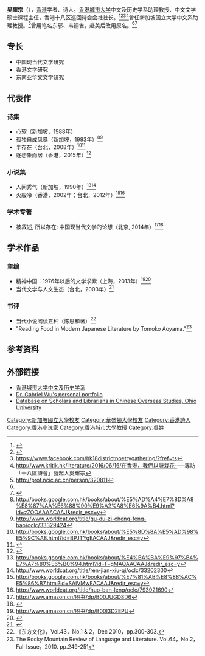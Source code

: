 {{Infobox_Person
|name= 吴耀宗
|image=
|box_width=
|caption=
|occupation=
|job2=
|period=
|birth_name=
|other_names=
|foreign_names=
|english_names= Gabriel Wu
|sex= 男
|birth_date= {{Birth year and age|1965|12}}
|birth_place=
|death_date=
|death_place=
|nationality= {{SGP}}
|home_town = [[新加坡|新加坡]]
|residence = {{CHN-HKG}}
|language=
|height=
|weight=
|party=
|religion=
|spouse=
|parents = 
|relatives=
|education=
*西雅图[[华盛顿大学|华盛顿大学]]亚洲语言与文学系博士
*西雅图[[华盛顿大学|华盛顿大学]]亚洲语言与文学系硕士
*[[新加坡国立大学|新加坡国立大学]]中文系硕士
*[[新加坡国立大学|新加坡国立大学]]中文系文学学士、荣誉学士
|past=
*[[香港学术及职业资历评审局|香港学术及职业资历评审局]]（HKCAAVQ）委任为评审局专家
*[[香港城市大学|香港城市大学]]中文及历史学系中文文学硕士课程主任
*[[香港城市大学|香港城市大学]]中文及历史学系助理教授
*[[新加坡国立大学|新加坡国立大学]]中文系助理教授
|work=
|awards=
*[[新加坡文学奖|新加坡文学奖]]（2010、2016）<ref>{{Cite web |url=http://wikisites.cityu.edu.hk/sites/newscentre/ch/Pages/201012221413.aspx |title=存档副本 |access-date=2013-08-17 |archive-url=https://web.archive.org/web/20160327000901/http://wikisites.cityu.edu.hk/sites/newscentre/ch/Pages/201012221413.aspx |archive-date=2016-03-27 |dead-url=yes }}</ref>
*新加坡青年艺术奖（1998）
*亚细安扶轮青年文学奖首奖（1994）
*新加坡全国短篇小说比赛亚军（1986）<ref name="#1">{{Cite web |url=http://www.lib.nus.edu.sg/chz/chineseoverseas/oc_authors1.html#wtq |title=存档副本 |accessdate=2013-08-18 |archive-date=2020-07-02 |archive-url=https://web.archive.org/web/20200702101653/http://www.lib.nus.edu.sg/chz/chineseoverseas/oc_authors1.html#wtq |dead-url=no }}</ref>
}}

'''吴耀宗'''（{{bd|1965年|12月|}}），[[香港|香港]]学者、诗人。[[香港城市大学|香港城市大学]]中文及历史学系助理教授、中文文学硕士课程主任，香港十八区巡回诗会会社社长。<ref>{{Cite web |url=http://cah.cityu.edu.hk/people/yeowcgwu/ |title=存档副本 |accessdate=2014-08-31 |archive-date=2020-08-14 |archive-url=https://web.archive.org/web/20200814202237/https://cah.cityu.edu.hk/people/yeowcgwu/ |dead-url=yes }}</ref><ref>{{Cite web |url=http://cah.cityu.edu.hk/programme/MACH/ |title=存档副本 |accessdate=2014-08-31 |archive-date=2020-10-23 |archive-url=https://web.archive.org/web/20201023121016/https://cah.cityu.edu.hk/programme/MACH/ |dead-url=no }}</ref><ref>https://www.facebook.com/hk18districtpoetrygathering/?fref=ts</ref><ref>http://www.kritik.hk/literature/2016/06/16/在香港，我們以詩栽花-──專訪「十八區詩會」發起人吳耀宗{{Dead link|date=2018年7月 |bot=InternetArchiveBot |fix-attempted=no }}</ref>曾任新加坡国立大学中文系助理教授。<ref>http://prof.ncic.ac.cn/person/320811{{dead link|date=2017年12月 |bot=InternetArchiveBot |fix-attempted=yes }}</ref>曾用笔名东邪、韦铜雀，赴美后改用原名。<ref name="#1"/><ref>{{Cite web |url=http://cicdatabank.library.ohiou.edu/opac/scholar_view.php?bibid%5B%5D=187&num=1&pagenum=10 |title=存档副本 |access-date=2013-08-18 |archive-url=https://web.archive.org/web/20140903113100/http://cicdatabank.library.ohiou.edu/opac/scholar_view.php?bibid%5B%5D=187&num=1&pagenum=10 |archive-date=2014-09-03 |dead-url=yes }}</ref>

==专长==
*中国现当代文学研究
*香港文学研究
*东南亚华文文学研究

==代表作==
===诗集===
*心软（新加坡，1988年）
*孤独自成风暴（新加坡，1993年）<ref>http://books.google.com.hk/books/about/%E5%AD%A4%E7%8D%A8%E8%87%AA%E6%88%90%E9%A2%A8%E6%9A%B4.html?id=zZOOAAAACAAJ&redir_esc=y</ref><ref>http://www.worldcat.org/title/gu-du-zi-cheng-feng-bao/oclc/33329424</ref>
*半存在（台北，2008年）<ref>http://books.google.com.hk/books/about/%E5%8D%8A%E5%AD%98%E5%9C%A8.html?id=BPJTYgEACAAJ&redir_esc=y</ref><ref>{{Cite web |url=http://www.worldcat.org/title/ban-cun-zai/oclc/230770087 |title=存档副本 |accessdate=2013-08-18 |archive-date=2016-08-02 |archive-url=https://web.archive.org/web/20160802032210/http://www.worldcat.org/title/ban-cun-zai/oclc/230770087 |dead-url=no }}</ref>
*逐想象而居（香港，2015年）<ref>{{Cite web |url=https://book.douban.com/subject/26599604/ |title=存档副本 |accessdate=2016-07-03 |archive-date=2016-08-15 |archive-url=https://web.archive.org/web/20160815082440/https://book.douban.com/subject/26599604/ |dead-url=no }}</ref>

===小说集===
*人间秀气（新加坡，1990年）<ref>http://books.google.com.hk/books/about/%E4%BA%BA%E9%97%B4%E7%A7%80%E6%B0%94.html?id=F-gMAQAACAAJ&redir_esc=y</ref><ref>http://www.worldcat.org/title/ren-jian-xiu-qi/oclc/33202300</ref>
*火般冷（香港，2002年；台北，2012年）<ref>http://books.google.com.hk/books/about/%E7%81%AB%E8%88%AC%E5%86%B7.html?id=SAlVMwEACAAJ&redir_esc=y</ref><ref>http://www.worldcat.org/title/huo-ban-leng/oclc/793921690</ref>

===学术专著===
*被叙述, 所以存在: 中国现当代文学的论想（北京, 2014年）<ref>http://www.amazon.cn/图书/dp/B00JUGD8D6</ref><ref>{{Cite web |url=http://book.douban.com/subject/25864656/ |title=存档副本 |accessdate=2014-07-20 |archive-date=2016-03-07 |archive-url=https://web.archive.org/web/20160307045809/https://book.douban.com/subject/25864656/ |dead-url=no }}</ref>

==学术作品==

===主编===
*精神中国：1976年以后的文学求索（上海，2013年）<ref>http://www.amazon.cn/图书/dp/B00I3D2EPU</ref><ref>{{Cite web |url=http://book.douban.com/subject/25821771/ |title=存档副本 |accessdate=2014-07-20 |archive-date=2016-03-07 |archive-url=https://web.archive.org/web/20160307171715/https://book.douban.com/subject/25821771/ |dead-url=no }}</ref>
*当代文学与人文生态（台北，2003年）<ref>{{Cite web |url=http://book.douban.com/subject/2204765/ |title=存档副本 |accessdate=2014-07-20 |archive-date=2016-03-07 |archive-url=https://web.archive.org/web/20160307045739/https://book.douban.com/subject/2204765/ |dead-url=no }}</ref>

===书评===
*当代小说阅读五种（陈思和著）<ref> 《东方文化》，Vol.43，No.1 & 2，Dec 2010，pp.300-303.</ref>
*"Reading Food in Modern Japanese Literature by Tomoko Aoyama."<ref>The Rocky Mountain Review of Language and Literature. Vol.64，No.2，Fall Issue，2010. pp.249-251</ref>

== 参考资料 ==
{{reflist}}

==外部链接==
*[http://cah.cityu.edu.hk/people/ 香港城市大学中文及历史学系]{{Wayback|url=http://cah.cityu.edu.hk/people/ |date=20200918114515 }}
*[http://ctl.cityu.edu.hk/PubDownload/People/yeowcgwu/Gabriel%20Wu%20portfolio.pdf Dr. Gabriel Wu's personal portfolio]
*[https://web.archive.org/web/20140903113100/http://cicdatabank.library.ohiou.edu/opac/scholar_view.php?bibid%5B%5D=187&num=1&pagenum=10 Database on Scholars and Librarians in Chinese Overseas Studies, Ohio University]

{{DEFAULTSORT:W}}
[[Category:新加坡國立大學校友|Category:新加坡國立大學校友]]
[[Category:華盛頓大學校友|Category:華盛頓大學校友]]
[[Category:香港詩人|Category:香港詩人]]
[[Category:香港小说家|Category:香港小说家]]
[[Category:香港城市大學教授|Category:香港城市大學教授]]
[[Category:吳姓|Category:吳姓]]